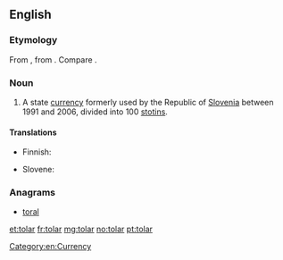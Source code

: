 ==English==

===Etymology===
From {{etyl|sl|en}} {{term|tolar|lang=sl}}, from {{etyl|de|en}} {{term|Thaler||valley|lang=de}}. Compare {{term|dollar|lang=en}}.

===Noun===
{{en-noun|s|tolarjev}}

# A state [[currency]] formerly used by the Republic of [[Slovenia]] between 1991 and 2006, divided into 100 [[stotin]]s.

====Translations====
{{trans-top|currency of the Republic of Slovenia}}
* Finnish: {{t-|fi|tolar}}
{{trans-mid}}
* Slovene: {{t-|sl|tolar}}
{{trans-bottom}}

===Anagrams===
* [[toral#English|toral]]

[[Category:en:Currency]]

[[et:tolar]]
[[fr:tolar]]
[[mg:tolar]]
[[no:tolar]]
[[pt:tolar]]